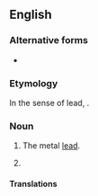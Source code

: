 {{also|blacklead}}
==English==

===Alternative forms===
* {{alter|en|blacklead|black-lead}}

===Etymology===
In the sense of lead, {{clq|en|nocap=1|la|plumbum nigrum|t=lead|lit=black lead}}.

===Noun===
{{en-noun|-}}

# {{lb|en|obsolete}} The metal [[lead]].
#: {{ant|en|white lead}}
# {{synonym of|en|graphite}} {{gloss|one of the [[allotrope]]s of [[carbon]]}}

====Translations====
{{trans-see|graphite}}

{{c|en|Metals|Minerals}}